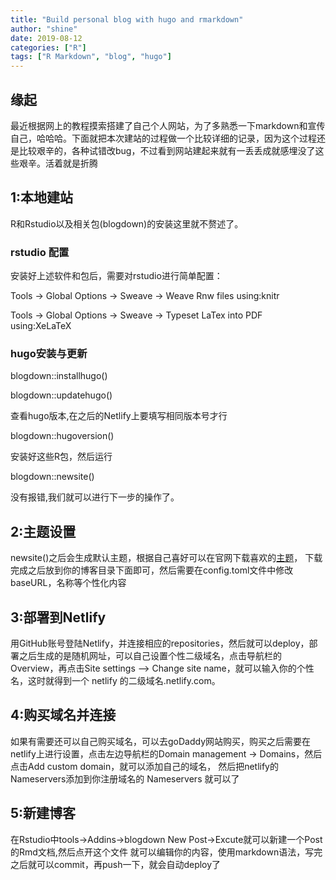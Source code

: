 ```yaml
---
title: "Build personal blog with hugo and rmarkdown"
author: "shine"
date: 2019-08-12
categories: ["R"]
tags: ["R Markdown", "blog", "hugo"]
---
```


## 缘起

最近根据网上的教程摸索搭建了自己个人网站，为了多熟悉一下markdown和宣传自己，哈哈哈。下面就把本次建站的过程做一个比较详细的记录，因为这个过程还是比较艰辛的，各种试错改bug，不过看到网站建起来就有一丢丢成就感埋没了这些艰辛。活着就是折腾

## 1:本地建站
R和Rstudio以及相关包(blogdown)的安装这里就不赘述了。

### rstudio 配置

安装好上述软件和包后，需要对rstudio进行简单配置：

Tools -> Global Options -> Sweave -> Weave Rnw files using:knitr

Tools -> Global Options -> Sweave -> Typeset LaTex into PDF using:XeLaTeX

### hugo安装与更新

blogdown::installhugo() 

blogdown::updatehugo()

查看hugo版本,在之后的Netlify上要填写相同版本号才行

blogdown::hugoversion()  

安装好这些R包，然后运行 

blogdown::newsite()

没有报错,我们就可以进行下一步的操作了。

## 2:主题设置
newsite()之后会生成默认主题，根据自己喜好可以在官网下载喜欢的[主题](https://themes.gohugo.io)，
下载完成之后放到你的博客目录下面即可，然后需要在config.toml文件中修改baseURL，名称等个性化内容

## 3:部署到Netlify
用GitHub账号登陆Netlify，并连接相应的repositories，然后就可以deploy，部署之后生成的是随机网址，可以自己设置个性二级域名，点击导航栏的Overview，再点击Site settings --> Change site name，就可以输入你的个性名，这时就得到一个 netlify 的二级域名<Site Name>.netlify.com。

## 4:购买域名并连接
如果有需要还可以自己购买域名，可以去goDaddy网站购买，购买之后需要在netlify上进行设置，点击左边导航栏的Domain management -> Domains，然后点击Add custom domain，就可以添加自己的域名，
然后把netlify的Nameservers添加到你注册域名的 Nameservers 就可以了

## 5:新建博客
在Rstudio中tools->Addins->blogdown New Post->Excute就可以新建一个Post的Rmd文档,然后点开这个文件
就可以编辑你的内容，使用markdown语法，写完之后就可以commit，再push一下，就会自动deploy了





```

```



```

```

